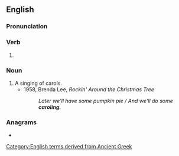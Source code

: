 ==English==

===Pronunciation===
{{a|RP}} {{IPA|en|/ˈkæɹəlɪŋ/}}

===Verb===
{{head|en|verb form}}

# {{lb|en|US}} {{present participle of|en|carol|nocat=1}}

===Noun===
{{en-noun}}

# A singing of carols.
#* 1958, Brenda Lee, ''Rockin' Around the Christmas Tree''
#*: ''Later we'll have some pumpkin pie / And we'll do some '''caroling.'''''

===Anagrams===
* {{anagrams|en|a=acgilnor|garcinol|oracling}}


[[Category:English terms derived from Ancient Greek]]